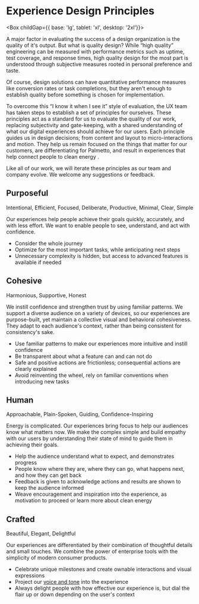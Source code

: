 
<Meta title="Foundation/Design Principles" />

# Experience Design Principles

<Box childGap={{ base: 'lg', tablet: 'xl', desktop: '2xl'}}>

<Box as="section">

A major factor in evaluating the success of a design organization is the quality of it's output. But what is quality design? While “high quality” engineering can be measured with performance metrics such as uptime, test coverage, and response times, high quality design for the most part is understood through subjective measures rooted in personal preference and taste.

Of course, design solutions can have quantitative performance measures like conversion rates or task completions, but they aren't enough to establish quality before something is chosen for implementation.

To overcome this “I know it when I see it” style of evaluation, the UX team has taken steps to establish a set of principles for ourselves. These principles act as a standard for us to evaluate the quality of our work, replacing subjectivity and gate-keeping, with a shared understanding of what our digital experiences should achieve for our users. Each principle guides us in design decisions; from content and layout to micro-interactions and motion. They help us remain focused on the things that matter for our customers, are differentiating for Palmetto, and result in experiences that help connect people to clean energy .

Like all of our work, we will iterate these principles as our team and company evolve. We welcome any suggestions or feedback.

  </Box>

<Box as="section">

## Purposeful

<Box fontWeight="bold" color="grey-500">
  Intentional, Efficient, Focused, Deliberate, Productive, Minimal, Clear, Simple
</Box>

Our experiences help people achieve their goals quickly, accurately, and with less effort. We want to enable people to see, understand, and act with confidence.

- Consider the whole journey
- Optimize for the most important tasks, while anticipating next steps
- Unnecessary complexity is hidden, but access to advanced features is available if needed

</Box>

<Box as="section">

## Cohesive

<Box fontWeight="bold" color="grey-500">
  Harmonious, Supportive, Honest
</Box>

We instill confidence and strengthen trust by using familiar patterns. We support a diverse audience on a variety of devices, so our experiences are purpose-built, yet maintain a collective visual and behavioral cohesiveness. They adapt to each audience's context, rather than being consistent for consistency's sake.

- Use familiar patterns to make our experiences more intuitive and instill confidence
- Be transparent about what a feature can and can not do
- Safe and positive actions are frictionless; consequential actions are clearly explained
- Avoid reinventing the wheel, rely on familiar conventions when introducing new tasks

</Box>

<Box as="section">

## Human

<Box fontWeight="bold" color="grey-500">
  Approachable, Plain-Spoken, Guiding, Confidence-Inspiring
</Box>

Energy is complicated. Our experiences bring focus to help our audiences know what matters now. We make the complex simple and build empathy with our users by understanding their state of mind to guide them in achieving their goals.

- Help the audience understand what to expect, and demonstrates progress
- People know where they are, where they can go, what happens next, and how they can get back
- Feedback is given to acknowledge actions and results are shown to keep the audience informed
- Weave encouragement and inspiration into the experience, as motivation to proceed or learn more about clean energy

</Box>

<Box as="section">

## Crafted

<Box fontWeight="bold" color="grey-500">
  Beautiful, Elegant, Delightful
</Box>

Our experiences are differentiated by their combination of thoughtful details and small touches. We combine the power of enterprise tools with the simplicity of modern consumer products.

- Celebrate unique milestones and create ownable interactions and visual expressions
- Project our [voice and tone](?path=/story/content-voice-and-tone--page) into the experience
- Always delight people with how effective our experience is, but dial the flair up or down depending on the user's context

</Box>

</Box>